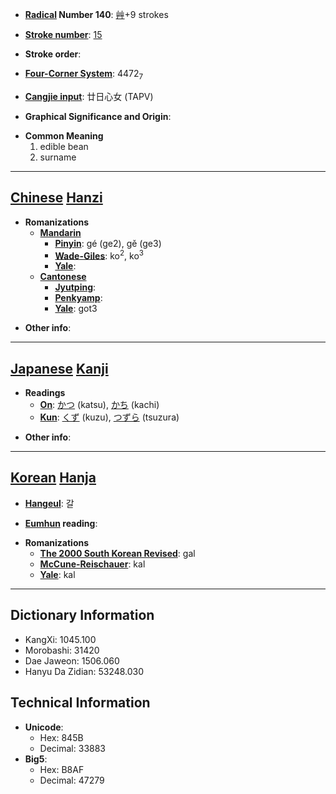 * '''[[Wiktionary:Chinese radical index| Radical]] Number 140''': [[Wiktionary:Chinese radical index 艸|艸]]+9 strokes

* '''[[Wiktionary:Chinese total strokes index|Stroke number]]''': [[Wiktionary:Chinese total strokes index 15|15]]

* '''Stroke order''': 

* '''[[Wiktionary:Chinese four corner index|Four-Corner System]]''': 4472<sub>7</sub>

* '''[[Wiktionary:Chinese Cangjie index|Cangjie input]]''': 廿日心女 (TAPV)

* '''Graphical Significance and Origin''': 

* '''Common Meaning'''
*#edible bean
*# surname


----

== [[Chinese]] [[Hanzi]] ==

* '''Romanizations'''
** '''[[Mandarin]]'''
*** '''[[Pinyin]]''': gé (ge2), gě (ge3)
*** '''[[Wade-Giles]]''': ko<sup>2</sup>, ko<sup>3</sup>
*** '''[[Yale]]''': 
** '''[[Cantonese]]'''
*** '''[[Jyutping]]''':
*** '''[[Penkyamp]]''': 
*** '''[[Yale]]''': got3

* '''Other info''': 

----

== [[Japanese]] [[Kanji]] ==

* '''Readings'''
** '''[[On]]''': [[かつ]] (katsu), [[かち]] (kachi)
** '''[[Kun]]''': [[くず]] (kuzu), [[つずら]] (tsuzura)

* '''Other info''':  

----

== [[Korean]] [[Hanja]] ==

* '''[[Hangeul]]''': 갈

* '''[[Eumhun]] reading''': 

* '''Romanizations'''
** '''[[The 2000 South Korean Revised Romanization|The 2000 South Korean Revised]]''': gal
** '''[[McCune-Reischauer]]''': kal
** '''[[Yale]]''': kal

----

== Dictionary Information ==

* KangXi: 1045.100
* Morobashi: 31420
* Dae Jaweon: 1506.060
* Hanyu Da Zidian: 53248.030

== Technical Information ==

* '''Unicode''':
** Hex: 845B
** Decimal: 33883
* '''Big5''':
** Hex: B8AF
** Decimal: 47279